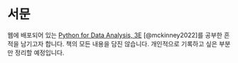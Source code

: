 # 서문 {.unnumbered}

웹에 배포되어 있는 [Python for Data Analysis, 3E](https://wesmckinney.com/book/) [@mckinney2022]를 공부한 흔적을 남기고자 합니다. 책의 모든 내용을 담진 않습니다. 개인적으로 기록하고 싶은 부분만 정리할 예정입니다.
